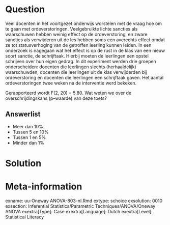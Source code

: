 Question
========

Veel docenten in het voortgezet onderwijs worstelen met de vraag hoe om te gaan met ordeverstoringen. Veelgebruikte lichte sancties als waarschuwen hebben weinig effect op de ordeverstoring, en zware sancties als verwijderen uit de les hebben soms een averechts effect omdat ze tot statusverhoging van de getroffen leerling kunnen leiden. In een onderzoek is nagegaan wat het effect is op de rust in de klas van een nieuw soort sanctie, de schrijftaak. Hierbij moeten de leerlingen een opstel schrijven over hun eigen gedrag. In dit experiment werden drie groepen onderscheiden: docenten die leerlingen slechts (herhaaldelijk) waarschuwden, docenten die leerlingen uit de klas verwijderden bij ordeverstoring en docenten die leerlingen een schrijftaak gaven. Het aantal ordeverstoringen twee weken na de interventie werd bekeken.

Gerapporteerd wordt F(2, 20) = 5.80. Wat weten we over de overschrijdingskans (p–waarde) van deze toets?
  
Answerlist
----------
* Meer dan 10% 
* Tussen 5 en 10%
* Tussen 1 en 5%
* Minder dan 1%



Solution
========
  


Meta-information
================
exname: uu-Oneway ANOVA-803-nl.Rmd
extype: schoice
exsolution: 0010
exsection: Inferential Statistics/Parametric Techniques/ANOVA/Oneway ANOVA
exextra[Type]: Case
exextra[Language]: Dutch
exextra[Level]: Statistical Literacy
